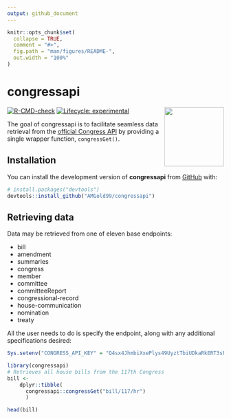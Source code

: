 ```yaml
---
output: github_document
---
```


<!-- README.md is generated from README.Rmd. Please edit that file -->

```r
knitr::opts_chunk$set(
  collapse = TRUE,
  comment = "#>",
  fig.path = "man/figures/README-",
  out.width = "100%"
)
```

# congressapi

<!-- badges: start -->
[![R-CMD-check](https://github.com/AMGold99/congressapi/actions/workflows/R-CMD-check.yaml/badge.svg)](https://github.com/AMGold99/congressapi/actions/workflows/R-CMD-check.yaml)
[![Lifecycle: experimental](https://img.shields.io/badge/lifecycle-experimental-orange.svg)](https://lifecycle.r-lib.org/articles/stages.html#experimental)
<!-- badges: end -->
<img src='man/figures/README-hexsticker.svg' align="right" height="138.5" />

The goal of congressapi is to facilitate seamless data retrieval from the [official Congress API](https://api.congress.gov/) by providing a single wrapper function, `congressGet()`.

## Installation

You can install the development version of **congressapi** from [GitHub](https://github.com/) with:

``` r
# install.packages("devtools")
devtools::install_github("AMGold99/congressapi")
```

## Retrieving data

Data may be retrieved from one of eleven base endpoints:

* bill
* amendment
* summaries
* congress
* member
* committee
* committeeReport
* congressional-record
* house-communication
* nomination
* treaty

All the user needs to do is specify the endpoint, along with any additional specifications desired:

```r
Sys.setenv("CONGRESS_API_KEY" = "Q4sx4JhmbiXxePlys49UyztTbiUDkaRkERT3sPKW")
```


```r
library(congressapi)
# Retrieves all house bills from the 117th Congress
bill <- 
    dplyr::tibble(
      congressapi::congressGet("bill/117/hr")
      )

head(bill)

```



